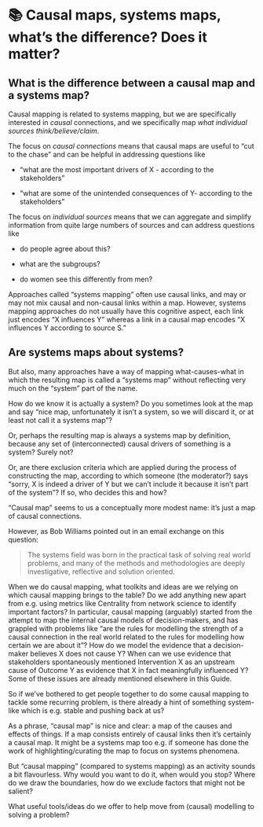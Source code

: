 # 📚 Causal maps, systems maps, what's the difference? Does it matter?

## What is the difference between a causal map and a systems map?

Causal mapping is related to systems mapping, but we are specifically interested in *causal* connections, and we specifically map *what individual sources think/believe/claim*. 

The focus on *causal connections* means that causal maps are useful to "cut to the chase" and can be helpful in addressing questions like 

- "what are the most important drivers of X - according to the stakeholders"

- "what are some of the unintended consequences of Y- according to the stakeholders"

The focus on *individual sources* means that we can aggregate and simplify information from quite large numbers of sources and can address questions like

- do people agree about this? 

- what are the subgroups?

- do women see this differently from men?

Approaches called "systems mapping" often use causal links, and may or may not mix causal and non-causal links within a map. However, systems mapping approaches do not usually have this cognitive aspect, each link just encodes "X influences Y" whereas a link in a causal map encodes "X influences Y according to source S."

## Are systems maps about systems?



But also, many approaches have a way of mapping what-causes-what in which the resulting map is called a "systems map" without reflecting very much on the "system" part of the name. 

How do we know it is actually a system? Do you sometimes look at the map and say "nice map, unfortunately it isn't a system, so we will discard it, or at least not call it a systems map"? 

Or, perhaps the resulting map is always a systems map by definition, because any set of (interconnected) causal drivers of something is a system? Surely not?

Or, are there exclusion criteria which are applied during the process of constructing the map, according to which someone (the moderator?) says "sorry, X is indeed a driver of Y but we can't include it because it isn't part of the system"? If so, who decides this and how?

"Causal map" seems to us a conceptually more modest name: it's just a map of causal connections. 

However, as Bob Williams pointed out in an email exchange on this question: 

>The systems field was born in the practical task of solving real world problems, and many of the methods and methodologies are deeply investigative, reflective and solution oriented.

When we do causal mapping, what toolkits and ideas are we relying on which causal mapping brings to the table? Do we add anything new apart from e.g. using metrics like Centrality from network science to identify important factors? In particular, causal mapping (arguably) started from the attempt to map the internal causal models of decision-makers, and has grappled with problems like "are the rules for modelling the strength of a causal connection in the real world related to the rules for modelling how certain we are about it"? How do we model the evidence that a decision-maker believes X does not cause Y? When can we use evidence that stakeholders spontaneously mentioned Intervention X as an upstream cause of Outcome Y as evidence that X in fact meaningfully influenced Y? Some of these issues are already mentioned elsewhere in this Guide.

So if we've bothered to get people together to do some causal mapping to tackle some recurring problem, is there already a hint of something system-like which is e.g. stable and pushing back at us? 

As a phrase, "causal map" is nice and clear:  a map of the causes and effects of things. If a map consists entirely of causal links then it's certainly a causal map. It might be a systems map too e.g. if someone has done the work of highlighting/curating the map to focus on systems phenomena.

But "causal mapping" (compared to systems mapping) as an activity sounds a bit flavourless. Why would you want to do it, when would you stop? Where do we draw the boundaries, how do we exclude factors that might not be salient?

What useful tools/ideas do we offer to help move from (causal) modelling to solving a problem? 